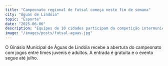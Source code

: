 ```yaml
---
title: "Campeonato regional de futsal começa neste fim de semana"
city: "Águas de Lindóia"
topic: "Esporte"
date: "2025-06-06"
description: "Equipes de 10 cidades participam da competição intermunicipal."
image: "/images/posts/futsal-aguas.jpg"
---
```


O Ginásio Municipal de Águas de Lindóia recebe a abertura do campeonato com jogos entre times juvenis e adultos. A entrada é gratuita e o evento segue até julho.
